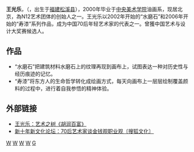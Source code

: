 '''王光乐'''，（{{bd|1976年||catIdx=W}}，出生于[[福建|福建]][[松溪县|松溪县]]），2000年毕业于[[中央美术学院|中央美术学院]]油画系，现居北京，為N12艺术团体的创始人之一。王光乐以2002年开始的“水磨石”和2006年开始的“寿漆”系列作品，成为中国70后年轻艺术家的代表之一。曾獲中国艺术与设计大奖赛候选人。

==作品==
* “水磨石”把建筑材料水磨石上的纹理再现到画布上，试图表达一种对历史性与经历痕迹的记忆。
*“寿漆”将东方人的生命哲学转化成绘画方式，每天向画布上一层层绘制覆盖颜料的过程中，进行着自我参悟的精神体验。

==外部链接==
* [http://www.chinavalue.net/media/Article.aspx?ArticleId=43673 王光乐：艺术之树《胡润百富》] {{Wayback|url=http://www.chinavalue.net/media/Article.aspx?ArticleId=43673 |date=20160304193149 }}
* [http://cul.sohu.com/20100916/n274979105.shtml 新十年新文化论坛：70后艺术家谈金钱观职业观〔搜狐文化〕] {{Wayback|url=http://cul.sohu.com/20100916/n274979105.shtml |date=20101102001402 }}

[[Category:中国画家|W]]
[[Category:福建画家|W]]
[[Category:福建艺术家|W]]
[[Category:松溪人|W]]
[[Category:王姓|G]]